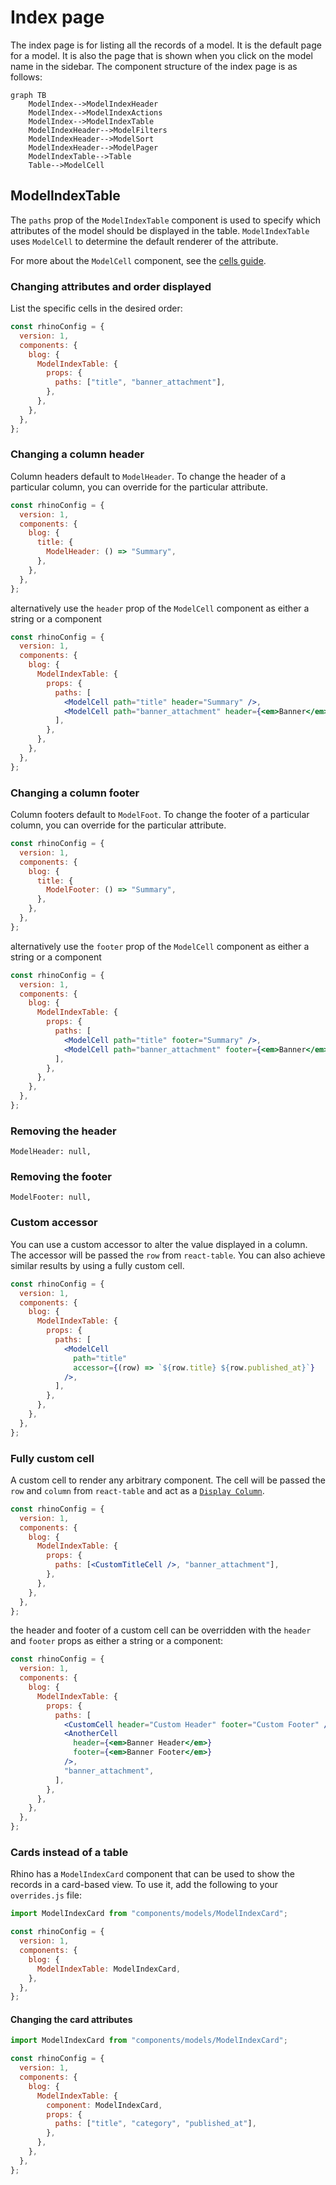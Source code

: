 # Index page

The index page is for listing all the records of a model. It is the default page for a model. It is also the page that is shown when you click on the model name in the sidebar. The component structure of the index page is as follows:

```mermaid
graph TB
    ModelIndex-->ModelIndexHeader
    ModelIndex-->ModelIndexActions
    ModelIndex-->ModelIndexTable
    ModelIndexHeader-->ModelFilters
    ModelIndexHeader-->ModelSort
    ModelIndexHeader-->ModelPager
    ModelIndexTable-->Table
    Table-->ModelCell
```

## ModelIndexTable

The `paths` prop of the `ModelIndexTable` component is used to specify which attributes of the model should be displayed in the table. `ModelIndexTable` uses `ModelCell` to determine the default renderer of the attribute.

For more about the `ModelCell` component, see the [cells guide](cells).

### Changing attributes and order displayed

List the specific cells in the desired order:

```jsx title="src/rhino.config.js"
const rhinoConfig = {
  version: 1,
  components: {
    blog: {
      ModelIndexTable: {
        props: {
          paths: ["title", "banner_attachment"],
        },
      },
    },
  },
};
```

### Changing a column header

Column headers default to `ModelHeader`. To change the header of a particular column, you can override for the particular attribute.

```jsx title="src/rhino.config.js"
const rhinoConfig = {
  version: 1,
  components: {
    blog: {
      title: {
        ModelHeader: () => "Summary",
      },
    },
  },
};
```

alternatively use the `header` prop of the `ModelCell` component as either a string or a component

```jsx title="src/rhino.config.js"
const rhinoConfig = {
  version: 1,
  components: {
    blog: {
      ModelIndexTable: {
        props: {
          paths: [
            <ModelCell path="title" header="Summary" />,
            <ModelCell path="banner_attachment" header={<em>Banner</em>} />,
          ],
        },
      },
    },
  },
};
```

### Changing a column footer

Column footers default to `ModelFoot`. To change the footer of a particular column, you can override for the particular attribute.

```jsx title="src/rhino.config.js"
const rhinoConfig = {
  version: 1,
  components: {
    blog: {
      title: {
        ModelFooter: () => "Summary",
      },
    },
  },
};
```

alternatively use the `footer` prop of the `ModelCell` component as either a string or a component

```jsx title="src/rhino.config.js"
const rhinoConfig = {
  version: 1,
  components: {
    blog: {
      ModelIndexTable: {
        props: {
          paths: [
            <ModelCell path="title" footer="Summary" />,
            <ModelCell path="banner_attachment" footer={<em>Banner</em>} />,
          ],
        },
      },
    },
  },
};
```

### Removing the header

```rhinoconfig title="src/rhino.config.js"
ModelHeader: null,
```

### Removing the footer

```rhinoconfig title="src/rhino.config.js"
ModelFooter: null,
```

### Custom accessor

You can use a custom accessor to alter the value displayed in a column. The accessor will be passed the `row` from `react-table`. You can also achieve similar results by using a fully custom cell.

```jsx title="src/rhino.config.js"
const rhinoConfig = {
  version: 1,
  components: {
    blog: {
      ModelIndexTable: {
        props: {
          paths: [
            <ModelCell
              path="title"
              accessor={(row) => `${row.title} ${row.published_at}`}
            />,
          ],
        },
      },
    },
  },
};
```

### Fully custom cell

A custom cell to render any arbitrary component. The cell will be passed the `row` and `column` from `react-table` and act as a [`Display Column`](https://tanstack.com/table/v8/docs/guide/column-defs#api).

```jsx title="src/rhino.config.js"
const rhinoConfig = {
  version: 1,
  components: {
    blog: {
      ModelIndexTable: {
        props: {
          paths: [<CustomTitleCell />, "banner_attachment"],
        },
      },
    },
  },
};
```

the header and footer of a custom cell can be overridden with the `header` and `footer` props as either a string or a component:

```jsx title="src/rhino.config.js"
const rhinoConfig = {
  version: 1,
  components: {
    blog: {
      ModelIndexTable: {
        props: {
          paths: [
            <CustomCell header="Custom Header" footer="Custom Footer" />,
            <AnotherCell
              header={<em>Banner Header</em>}
              footer={<em>Banner Footer</em>}
            />,
            "banner_attachment",
          ],
        },
      },
    },
  },
};
```

### Cards instead of a table

Rhino has a `ModelIndexCard` component that can be used to show the records in a card-based view. To use it, add the following to your `overrides.js` file:

```jsx title="src/rhino.config.js"
import ModelIndexCard from "components/models/ModelIndexCard";

const rhinoConfig = {
  version: 1,
  components: {
    blog: {
      ModelIndexTable: ModelIndexCard,
    },
  },
};
```

#### Changing the card attributes

```jsx title="src/rhino.config.js"
import ModelIndexCard from "components/models/ModelIndexCard";

const rhinoConfig = {
  version: 1,
  components: {
    blog: {
      ModelIndexTable: {
        component: ModelIndexCard,
        props: {
          paths: ["title", "category", "published_at"],
        },
      },
    },
  },
};
```
